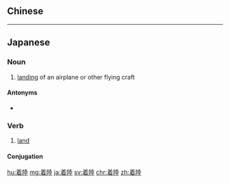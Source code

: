 {{also|着陆|著陸}}
==Chinese==
{{zh-see|著陸|v}}

----

==Japanese==
{{ja-kanjitab|ちゃく|りく|yomi=o}}

===Noun===
{{ja-noun|ちゃくりく}}

# [[landing]] of an airplane or other flying craft

====Antonyms====
* {{ja-r|離陸|りりく}}

===Verb===
{{ja-verb-suru|ちゃくりく}}

# [[land]]

====Conjugation====
{{ja-suru|ちゃくりく}}

[[hu:着陸]]
[[mg:着陸]]
[[ja:着陸]]
[[sv:着陸]]
[[chr:着陸]]
[[zh:着陸]]